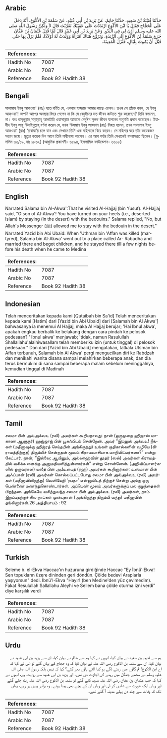 ## Arabic


<div dir="rtl" lang="ar" style={{fontSize:'larger',backgroundColor:'#f8f9fa',padding:20}}>
حَدَّثَنَا قُتَيْبَةُ بْنُ سَعِيدٍ، حَدَّثَنَا حَاتِمٌ، عَنْ يَزِيدَ بْنِ أَبِي عُبَيْدٍ، عَنْ سَلَمَةَ بْنِ الأَكْوَعِ، أَنَّهُ دَخَلَ عَلَى الْحَجَّاجِ فَقَالَ يَا ابْنَ الأَكْوَعِ ارْتَدَدْتَ عَلَى عَقِبَيْكَ تَعَرَّبْتَ قَالَ لاَ وَلَكِنَّ رَسُولَ اللَّهِ صلى الله عليه وسلم أَذِنَ لِي فِي الْبَدْوِ‏.‏ وَعَنْ يَزِيدَ بْنِ أَبِي عُبَيْدٍ قَالَ لَمَّا قُتِلَ عُثْمَانُ بْنُ عَفَّانَ خَرَجَ سَلَمَةُ بْنُ الأَكْوَعِ إِلَى الرَّبَذَةِ، وَتَزَوَّجَ هُنَاكَ امْرَأَةً وَوَلَدَتْ لَهُ أَوْلاَدًا، فَلَمْ يَزَلْ بِهَا حَتَّى قَبْلَ أَنْ يَمُوتَ بِلَيَالٍ، فَنَزَلَ الْمَدِينَةَ‏.‏
</div>
<div style={{backgroundColor:'#f8f9fa',padding:20, marginBottom: 10}}><table> <thead> <tr> <th>References:</th> <th></th> </tr> </thead> <tbody><tr><td>Hadith No</td><td>7087</td></tr><tr><td>Arabic No</td><td>7087</td></tr><tr><td>Reference</td><td>Book 92 Hadith 38</td></tr></tbody></table></div>

## Bengali


<div dir="ltr" lang="bn" style={{fontSize:'larger',backgroundColor:'#f8f9fa',padding:20}}>
সালামাহ ইবনু আকওয়া' (রাঃ) হতে বর্ণিত যে, একবার হাজ্জাজ আমার কাছে এলেন। তখন সে তাঁকে বলল, হে ইবনু আক্ওয়া‘! আপনি আগের অবস্থায় ফিরে গেলেন না কি যে বেদুঈনের মত জীবন কাটাতে শুরু করেছেন? তিনি বললেন, না। বরং রাসূলুল্লাহ্ সাল্লাল্লাহু আলাইহি ওয়াসাল্লাম আমাকে বেদুঈন সুলভ জীবন যাপনের অনুমতি প্রদান করেছেন। ইয়াযীদ ইবনু আবূ ‘উবাইদুল্লাহ্ বর্ণনা করেন যে, যখন ‘উসমান ইবনু আফ্ফান (রাঃ) নিহত হলেন, তখন সালামাহ ইবনু আকওয়া‘ (রাঃ) ‘রাবাযা’য় চলে যান এবং সেখানে তিনি এক মহিলাকে বিয়ে করেন। সে মহিলার ঘরে তাঁর কয়েকজন সন্তান জন্মে। মৃত্যুর কয়েক দিন আগে তিনি মাদ্বীনাহ্য় আসেন। এর আগ পর্যন্ত তিনি সেখানেই বসবাসরত ছিলেন। [মুসলিম ৩৩/১৯, হাঃ ১৮৬২] (আধুনিক প্রকাশনী- ৬৫৯৪, ইসলামিক ফাউন্ডেশন- ৬৬০৮)
</div>
<div style={{backgroundColor:'#f8f9fa',padding:20, marginBottom: 10}}><table> <thead> <tr> <th>References:</th> <th></th> </tr> </thead> <tbody><tr><td>Hadith No</td><td>7087</td></tr><tr><td>Arabic No</td><td>7087</td></tr><tr><td>Reference</td><td>Book 92 Hadith 38</td></tr></tbody></table></div>

## English


<div dir="ltr" lang="en" style={{fontSize:'larger',backgroundColor:'#f8f9fa',padding:20}}>
Narrated Salama bin Al-Akwa':That he visited Al-Hajjaj (bin Yusuf). Al-Hajjaj said, "O son of Al-Akwa'! You have turned on your heels (i.e., deserted Islam) by staying (in the desert) with the bedouins." Salama replied, "No, but Allah's Messenger (ﷺ) allowed me to stay with the bedouin in the desert." Narrated Yazid bin Abi Ubaid: When 'Uthman bin 'Affan was killed (martyred), Salama bin Al-Akwa' went out to a place called Ar- Rabadha and married there and begot children, and he stayed there till a few nights before his death when he came to Medina
</div>
<div style={{backgroundColor:'#f8f9fa',padding:20, marginBottom: 10}}><table> <thead> <tr> <th>References:</th> <th></th> </tr> </thead> <tbody><tr><td>Hadith No</td><td>7087</td></tr><tr><td>Arabic No</td><td>7087</td></tr><tr><td>Reference</td><td>Book 92 Hadith 38</td></tr></tbody></table></div>

## Indonesian


<div dir="ltr" lang="id" style={{fontSize:'larger',backgroundColor:'#f8f9fa',padding:20}}>
Telah menceritakan kepada kami [Qutaibah bin Sa'id] Telah menceritakan kepada kami [Hatim] dari [Yazid bin Abi Ubaid] dari [Salamah bin Al Akwa'] bahwasanya ia menemui Al Hajjaj, maka Al Hajjaj berujar; 'Hai Ibnul akwa', apakah engkau berbalik ke belakang dengan cara pindah ke pelosok pedesaan? ' Ibnul akwa' menjawab; 'tidak, namun Rasulullah Shallallahu'alaihiwasallam telah memberiku izin (untuk tinggal) di pelosok pedesaan." Dan dari [Yazid bin Abi Ubaid] mengatakan, tatkala Utsman bin Affan terbunuh, Salamah bin Al Akwa' pergi mengucilkan diri ke Rabdzah dan menikahi wanita disana sampai melahirkan beberapa anak, dan dia terus bermukim di sana sampai beberapa malam sebelum meninggalnya, kemudian tinggal di Madinah
</div>
<div style={{backgroundColor:'#f8f9fa',padding:20, marginBottom: 10}}><table> <thead> <tr> <th>References:</th> <th></th> </tr> </thead> <tbody><tr><td>Hadith No</td><td>7087</td></tr><tr><td>Arabic No</td><td>7087</td></tr><tr><td>Reference</td><td>Book 92 Hadith 38</td></tr></tbody></table></div>

## Tamil


<div dir="ltr" lang="ta" style={{fontSize:'larger',backgroundColor:'#f8f9fa',padding:20}}>
சலமா பின் அல்அக்வஉ (ரலி) அவர்கள் கூறியதாவது: நான் (ஒருமுறை ஹிஜாஸ் மாகாண ஆளுநர்) ஹஜ்ஜாஜ் பின் யூசுஃபிடம் சென்றேன். அவர் “இப்னுல் அக்வஉ! நீங்கள் (மதீனாவுக்கு ஹிஜ்ரத் செய்தபின் அங்கிருந்து) உங்கள் குதிகால்களின் வழியே (கிராமத்திற்குத்) திரும்பிச் சென்றதன் மூலம் கிராமவாசியாக மாறிவிட்டீர்களா?” என்று கேட்டார். நான், “இல்லை; ஆயினும், அல்லாஹ்வின் தூதர் (ஸல்) அவர்கள் கிராமத்தில் வசிக்க எனக்கு அனுமதியளித்துள்ளார்கள்” என்று சொன்னேன். (அறிவிப்பாளர்களில் ஒருவரான) யஸீத் பின் அபீஉபைத் (ரஹ்) அவர்கள் கூறினார்கள்: உஸ்மான் பின் அஃப்பான் (ரலி) அவர்கள் கொல்லப்பட்டபோது சலமா பின் அல்அக்வஉ (ரலி) அவர்கள் (மதீனாவிலிருந்து) வெளியேறி ‘ரபதா’ என்னுமிடத் திற்குச் சென்று அங்கு ஒரு பெண்ணை மணந்துகொண்டார்கள். அப்பெண் மூலம் அவர்களுக்குப் பல குழந்தைகள் பிறந்தன. அங்கேயே வசித்துவந்த சலமா பின் அல்அக்வஉ (ரலி) அவர்கள், தாம் இறப்பதற்குச் சில நாட்கள் முன்புதான் (அங்கிருந்து திரும்பி வந்து) மதீனாவில் தங்கினார்கள்.26 அத்தியாயம் : 92
</div>
<div style={{backgroundColor:'#f8f9fa',padding:20, marginBottom: 10}}><table> <thead> <tr> <th>References:</th> <th></th> </tr> </thead> <tbody><tr><td>Hadith No</td><td>7087</td></tr><tr><td>Arabic No</td><td>7087</td></tr><tr><td>Reference</td><td>Book 92 Hadith 38</td></tr></tbody></table></div>

## Turkish


<div dir="ltr" lang="tr" style={{fontSize:'larger',backgroundColor:'#f8f9fa',padding:20}}>
Seleme b. el-Ekva Haccac'ın huzuruna girdiğinde Haccac "Ey İbnü'lEkva! Sen topukların üzere dininden geri döndün. Çölde bedevi Araplarla yaşıyorsun" dedi. İbnü'I-Ekva "Hayır! (ben Medine'den yüz çevimedim). Fakat Resulullah Sallallahu Aleyhi ve Sellem bana çölde oturma izni verdi" diye karşılık verdi
</div>
<div style={{backgroundColor:'#f8f9fa',padding:20, marginBottom: 10}}><table> <thead> <tr> <th>References:</th> <th></th> </tr> </thead> <tbody><tr><td>Hadith No</td><td>7087</td></tr><tr><td>Arabic No</td><td>7087</td></tr><tr><td>Reference</td><td>Book 92 Hadith 38</td></tr></tbody></table></div>

## Urdu


<div dir="rtl" lang="ur" style={{fontSize:'larger',backgroundColor:'#f8f9fa',padding:20}}>
ہم سے قتیبہ بن سعید نے بیان کیا، انہوں نے کہا ہم سے حاتم نے بیان کیا، ان سے یزید بن ابی عبید نے بیان کیا، ان سے سلمہ بن الاکوع رضی اللہ عنہ نے بیان کیا کہ وہ حجاج کے یہاں گئے تو اس نے کہا کہ اے ابن الاکوع! تم گاؤں میں رہنے لگے ہو کیا الٹے پاؤں پھر گئے؟ کہا کہ نہیں بلکہ رسول اللہ صلی اللہ علیہ وسلم نے مجھے جنگل میں رہنے کی اجازت دی تھی۔ اور یزید بن ابی عبید سے روایت ہے، انہوں نے کہا کہ جب عثمان بن عفان رضی اللہ عنہ شہید کئے گئے تو سلمہ بن الاکوع رضی اللہ عنہ ربذہ چلے گئے اور وہاں ایک عورت سے شادی کر لی اور وہاں ان کے بچے بھی پیدا ہوئے۔ وہ برابر وہیں پر رہے، یہاں تک کہ وفات سے چند دن پہلے مدینہ آ گئے تھے۔
</div>
<div style={{backgroundColor:'#f8f9fa',padding:20, marginBottom: 10}}><table> <thead> <tr> <th>References:</th> <th></th> </tr> </thead> <tbody><tr><td>Hadith No</td><td>7087</td></tr><tr><td>Arabic No</td><td>7087</td></tr><tr><td>Reference</td><td>Book 92 Hadith 38</td></tr></tbody></table></div>